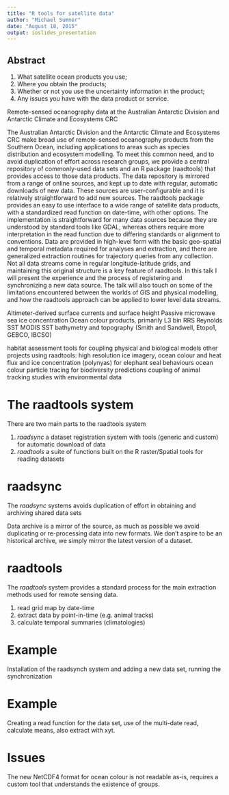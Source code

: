 ```yaml
---
title: "R tools for satellite data"
author: "Michael Sumner"
date: "August 18, 2015"
output: ioslides_presentation
---
```


## Abstract


1) What satellite ocean products you use; 
2) Where you obtain the products; 
3) Whether or not you use the uncertainty information in the product; 
4) Any issues you have with the data product or service. 


Remote-sensed oceanography data at the Australian Antarctic Division and Antarctic Climate and Ecosystems CRC

The Australian Antarctic Division and the Antarctic Climate and Ecosystems CRC make broad use of remote-sensed oceanography products from the Southern Ocean, including applications to areas such as species distribution and ecosystem modelling. To meet this common need, and to avoid duplication of effort across research groups, we provide a central repository of commonly-used data sets and an R package (raadtools) that provides access to those data products.
The data repository is mirrored from a range of online sources, and kept up to date with regular, automatic downloads of new data. These sources are user-configurable and it is relatively straightforward to add new sources.
The raadtools package provides an easy to use interface to a wide range of satellite data products, with a standardized read function on date-time, with other options. The implementation is straightforward for many data sources because they are understood by standard tools like GDAL, whereas others require more interpretation in the read function due to differing standards or alignment to conventions. Data are provided in high-level form with the basic geo-spatial and temporal metadata required for analyses and extraction, and there are generalized extraction routines for trajectory queries from any collection. Not all data streams come in regular longitude-latitude grids, and maintaining this original structure is a key feature of raadtools. In this talk I will present the experience and the process of registering and synchronizing a new data source. The talk will also touch on some of the limitations encountered between the worlds of GIS and physical modelling, and how the raadtools approach can be applied to lower level data streams.


Altimeter-derived surface currents and surface height
Passive microwave sea ice concentration
Ocean colour products, primarily L3 bin RRS
Reynolds SST
MODIS SST
bathymetry and topography (Smith and Sandwell, Etopo1, GEBCO, IBCSO)

habitat assessment
tools for coupling physical and biological models
other projects using raadtools: 
 high resolution ice imagery, ocean colour and heat flux  and ice concentration (polynyas) for elephant seal behaviours
 ocean colour particle tracing for biodiversity predictions
 coupling of animal tracking studies with environmental data

# The raadtools system

There are two main parts to the raadtools system

1) *raadsync* a dataset registration system with tools (generic and custom) for automatic download of data
2) *raadtools* a suite of functions built on the R raster/Spatial tools for reading datasets


# raadsync

The *raadsync* systems avoids duplication of effort in obtaining and archiving shared data sets

Data archive is a mirror of the source, as much as possible we avoid duplicating or re-processing data into new formats. We  don't aspire to be an historical archive, we simply mirror the latest version of a dataset. 

# raadtools

The *raadtools* system provides a standard process for the main extraction methods used for remote sensing data.

1) read grid map by date-time
2) extract data by point-in-time (e.g. animal tracks)
3) calculate temporal summaries (climatologies)

# Example

Installation of the raadsynch system and adding a new data set, running the synchronization

# Example

Creating a read function for the data set, use of the multi-date read, calculate means, also extract with xyt. 

# Issues

The new NetCDF4 format for ocean colour is not readable as-is, requires a custom tool that understands the existence of groups. 


